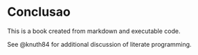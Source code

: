 # Conclusao

This is a book created from markdown and executable code.

See @knuth84 for additional discussion of literate programming.